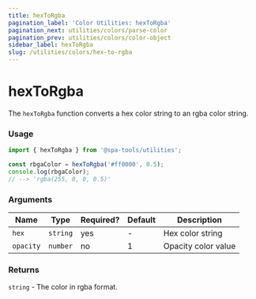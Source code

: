 ```yaml
---
title: hexToRgba
pagination_label: 'Color Utilities: hexToRgba'
pagination_next: utilities/colors/parse-color
pagination_prev: utilities/colors/color-object
sidebar_label: hexToRgba
slug: /utilities/colors/hex-to-rgba
---
```



<PackageCaption packageName='@spa-tools/utilities' />

# hexToRgba

The `hexToRgba` function converts a hex color string to an rgba color string.

### Usage

```ts
import { hexToRgba } from '@spa-tools/utilities';

const rbgaColor = hexToRgba('#ff0000', 0.5);
console.log(rbgaColor);
// --> 'rgba(255, 0, 0, 0.5)'
```

### Arguments

| Name      | Type     | Required? | Default | Description         |
| --------- | -------- | --------- | ------- | ------------------- |
| `hex`     | `string` | yes       | -       | Hex color string    |
| `opacity` | `number` | no        | 1       | Opacity color value |

### Returns

`string` - The color in rgba format.
